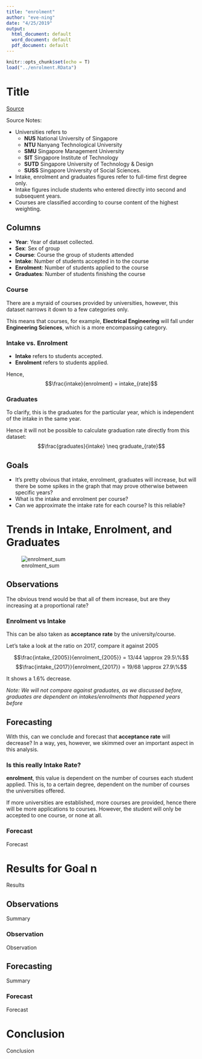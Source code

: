 ```yaml
---
title: "enrolment"
author: "eve-ning"
date: "4/25/2019"
output:
  html_document: default
  word_document: default
  pdf_document: default
---
```


```r
knitr::opts_chunk$set(echo = T)
load("../enrolment.RData")
```


# Title

[Source](https://data.gov.sg/dataset/universities-intake-enrolment-and-graduates-by-course)

Source Notes:

- Universities refers to
  - **NUS** National University of Singapore
  - **NTU** Nanyang Technological University
  - **SMU** Singapore Management University
  - **SIT** Singapore Institute of Technology
  - **SUTD** Singapore University of Technology & Design
  - **SUSS** Singapore University of Social Sciences.
- Intake, enrolment and graduates figures refer to full-time first degree only.
- Intake figures include students who entered directly into second and subsequent years.
- Courses are classified according to course content of the highest weighting.

## Columns

- **Year**: Year of dataset collected.
- **Sex**: Sex of group
- **Course**: Course the group of students attended
- **Intake**: Number of students accepted in to the course
- **Enrolment**: Number of students applied to the course
- **Graduates**: Number of students finishing the course

### Course

There are a myraid of courses provided by universities, however, this dataset narrows
it down to a few categories only.

This means that courses, for example, **Electrical Engineering** will fall under
**Engineering Sciences**, which is a more encompassing category.

### Intake vs. Enrolment

- **Intake** refers to students accepted.
- **Enrolment** refers to students applied.

Hence,
$$\frac{intake}{enrolment} = intake_{rate}$$ 

### Graduates

To clarify, this is the graduates for the particular year, which is independent of the
intake in the same year.

Hence it will not be possible to calculate graduation rate directly from this dataset:
$$\frac{graduates}{intake} \neq graduate_{rate}$$

## Goals

- It's pretty obvious that intake, enrolment, graduates will increase, but will there be some spikes in the graph that may prove otherwise between specific years?
- What is the intake and enrolment per course?
- Can we approximate the intake rate for each course? Is this reliable?


# Trends in Intake, Enrolment, and Graduates

![enrolment_sum](../../img/enrolment_sum.png)

## Observations

The obvious trend would be that all of them increase, but are they increasing at a proportional rate?

### Enrolment vs Intake

This can be also taken as **acceptance rate** by the university/course.

Let's take a look at the ratio on 2017, compare it against 2005

$$\frac{intake_{2005}}{enrolment_{2005}} = 13/44 \approx 29.5\%$$
$$\frac{intake_{2017}}{enrolment_{2017}} = 19/68 \approx 27.9\%$$

It shows a $1.6\%$ decrease.

*Note: We will not compare against graduates, as we discussed before, graduates are dependent on intakes/enrolments that happened years before*

## Forecasting

With this, can we conclude and forecast that **acceptance rate** will decrease? In a way, yes, however, we skimmed over an important aspect in this analysis.

### Is this really Intake Rate? 
**enrolment**, this value is dependent on the number of courses each student applied. This is, to a certain degree, dependent on the number of courses the universities offered. 

If more universities are established, more courses are provided, hence there will be more applications to courses. However, the student will only be accepted to one course, or none at all.

### Forecast

Forecast

# Results for Goal n

Results

## Observations

Summary

### Observation

Observation

## Forecasting

Summary

### Forecast

Forecast



# Conclusion

Conclusion